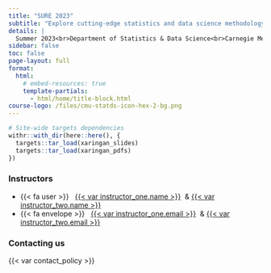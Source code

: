 ```yaml
---
title: "SURE 2023"
subtitle: "Explore cutting-edge statistics and data science methodology with applications in healthcare (Optum) and sports (CMSAC) analytics"
details: |
  Summer 2023<br>Department of Statistics & Data Science<br>Carnegie Mellon University
sidebar: false
toc: false
page-layout: full
format:
  html:
    # embed-resources: true
    template-partials:
      - html/home/title-block.html
course-logo: /files/cmu-statds-icon-hex-2-bg.png
---
```


```r
# Site-wide targets dependencies
withr::with_dir(here::here(), {
  targets::tar_load(xaringan_slides)
  targets::tar_load(xaringan_pdfs)
})
```

::: {.home}

::: {.grid .course-details}

<!-- ::: {.g-col-12 .g-col-sm-6 .g-col-md-4} -->
::: {.g-col-8 .g-col-md-8}

### Instructors

- {{< fa user >}} &nbsp; [{{< var instructor_one.name >}}]({{< var instructor_two.url >}}) &nbsp;& [{{< var instructor_two.name >}}]({{< var instructor_two.url >}})
<!-- - {{< fa university >}} &nbsp; {{< var instructor.office >}} -->
- {{< fa envelope >}} &nbsp; <a href="mailto:{{< var instructor_one.email >}}">{{< var instructor_one.email >}}</a>  &nbsp;& <a href="mailto:{{< var instructor_two.email >}}">{{< var instructor_two.email >}}</a>
<!-- - {{< fa brands twitter >}} &nbsp; [{{< var instructor.twitter >}}](https://www.twitter.com/{{< var instructor.twitter >}}) -->
<!-- - {{< fa calendar-check >}} &nbsp; [Schedule an appointment]({{< var instructor.appointment_url >}}) -->
:::

<!-- ::: {.g-col-12 .g-col-sm-6 .g-col-md-4} -->
<!-- ### Course details -->

<!-- - {{< fa calendar >}} &nbsp; {{< var course.days >}} -->
<!-- - {{< fa calendar-alt >}} &nbsp; {{< var course.dates >}} -->
<!-- - {{< fa clock >}} &nbsp; {{< var course.time >}} -->
<!-- - {{< fa location-dot >}} &nbsp; {{< var course.location >}} -->
<!-- ::: -->

::: {.g-col-6 .g-col-md-8 .contact-policy}
### Contacting us

{{< var contact_policy >}}
:::

:::

:::
